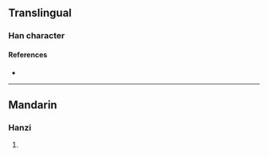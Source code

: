{{character info/new}}
==Translingual==

===Han character===
{{Han char|rn=96|rad=玉|as=07|sn=11|four=16180|canj=MGBUC|ids=⿰𤣩貝}}

====References====
* {{Han ref|kx=0732.180|dkj=21000|dj=1143.150|hdz=21116.020|uh=73FC|ud=29692|bh=D674|bd=54900}}

----

==Mandarin==

===Hanzi===
{{cmn-hanzi|pin=[[bèi]] ([[bei4]])|wg=pei<sup>4</sup>}}

# {{rfdef|cmn|sort=玉07}}